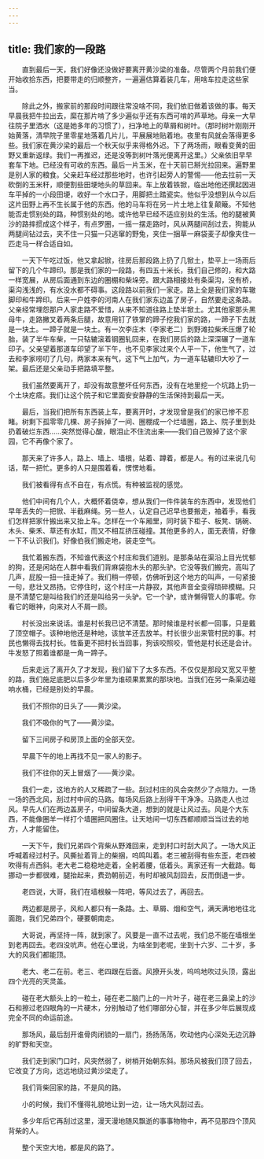 ```yaml
---
---
---
```

title: 我们家的一段路
---




　　直到最后一天，我们好像还没做好要离开黄沙梁的准备。尽管两个月前我们便开始收拾东西，把要带走的归顺整齐，一遍遍估算着装几车，用啥车拉走这些家当。

　　除此之外，搬家前的那段时间跟往常没啥不同，我们依旧做着该做的事。每天早晨我把牛拉出去，縻在那片啃了多少遍似乎还有东西可啃的芦草地。母亲一大早往院子里洒水（这是她多年的习惯了），扫净地上的草屑和树叶。（那时树叶刚刚开始黄落，清早院子里零星地落着几片儿，平展展地贴着地。夜里有风就会落得更多些。我们家在黄沙梁的最后一个秋天似乎来得格外迟。下了两场雨，眼看变黄的田野又重新返绿。我们一再推迟，还是没等到树叶落光便离开这里。）父亲依旧早早套车下地。已经没有可收的东西。最后一片玉米，在十天前已掰光拉回来。遍野里是别人家的粮食。父亲赶车经过那些地时，也许引起旁人的警惕——他去拉前一天砍倒的玉米秆，顺便割些田埂地头的草回来。车上放着铁锨，临出地他还撰起因进车平掉的一小段田埂，收好一个水口子，用脚把土踏瓷实。他似乎没想到从今以后这片田野上再不生长属于他的东西。他的马车将在另一片土地上往复颠簸。不知他能否走惯别处的路，种惯别处的地。或许他早已经不适应别处的生活。他的腿被黄沙的路摔掼成这个样子，有点罗圈，一摇一摆走路时，风从两腿间刮过去，狗能从两腿间钻过去，夹不住一只猫一只逃窜的野兔，夹住一捆草一麻袋麦子却像夹住一匹走马一样合适自如。

　　一天下午吃过饭，他又拿起锨，往房后那段路上扔了几锨土，垫平上一场雨后留下的几个牛蹄印。那是我们家的一段路，有四五十米长，我们自己修的，和大路一样宽展，从房后面通到东边的圈棚和柴垛旁。跟大路相接处有条渠沟，没有桥，渠沟浅浅的，有水没水都不碍事。这段路以前我们一家走。路上全是我们家的车辙脚印和牛蹄印。后来一户姓李的河南人在我们家东边盖了房子，自然要走这条路。父亲经常埋怨那户人家走路不爱惜，从来不知道往路上垫半锨土。尤其他家那头黑母牛，走路撇叉着两条后腿，故意用钉了铁掌的蹄子挖我们家的路，一蹄子下去就是一块土。一蹄子就是一块土。有一次李庄木（李家老二）到野滩拉柴禾压爆了轮胎，装了半牛车柴，一只轱辘滚着钢圈轧回来，在我们房后的路上深深碾了一道车印子。父亲望着那道车印望了半下午，也不见李家过来个人平一下，他生气了，过去和李家唠叨了几句，两家本来有气，这下气上加气，为一道车轱辘印大吵了一架。最后还是父亲动手把路填平整。

　　我们虽然要离开了，却没有故意整坏任何东西，没有在地里挖一个坑路上扔一个土块疙瘩。我们让这个院子和它里面安安静静的生活保持到最后一天。

　　最后，当我们把所有东西装上车，要离开时，才发现曾是我们的家已惨不忍睹。树剩下孤零零几棵、房子拆掉了一间、圈棚成一个烂墙圈，路上、院子里到处扔着破烂东西……突然觉得心酸，眼泪止不住流出来——我们自己毁掉了这个家园，它不再像个家了。

　　那天来了许多人，路上、墙上、墙根，站着、蹲着，都是人。有的过来说几句话，帮一把忙。更多的人只是围着看，愣愣地看。

　　我们被看得有点不自在，有点慌。有种被监视的感觉。

　　他们中间有几个人，大概怀着侥幸，想从我们一件件装车的东西中，发现他们早年丢失的一把锨、半截麻绳。另一些人，认定自己迟早也要搬走，袖着手，看我们怎样把家什搬出来又抬上车。怎样在一个车厢里，同时装下柜子、板凳、锅碗、木头、柴禾、草还有水缸，而又不相互挤压碰撞。其他更多的人，面无表情，好像一下不认识我们。好像伯我们搬走地，装走空气。

　　我忙着搬东西，不知谁代表这个村庄和我们道别。是那条站在渠沿上目光忧郁的狗，还是闲站在人群中看我们背麻袋抱木头的那头驴。它没等我们搬完，高叫了几声，屁股一扭一扭走掉了。我们稍一停顿，仿佛听到这个地方的叫声，一句紧接一句，悲壮又昂扬。它停住时，这个村庄一片静寂，其他声音全变得琐碎模糊。只是不清楚它是叫给我们的还是叫给另一头驴。它一个驴，或许懒得管人的事呢。你看它的眼神，向来对人不屑一顾。

　　村长没出来说话。谁是村长我已记不清楚。那时候谁是村长都一回事，只是戴了顶空帽子。该种地他还是种地，该放羊还去放羊。村长很少出来管村民的事。村民也懒得去找村长。牲畜更不把村长当回事，狗该咬照咬，管他是村长还是会计。牛发怒了照着谁都是一角一蹄子。

　　后来走远了离开久了才发现，我们留下了太多东西。不仅仅是那段又宽又平整的路，我们施足底肥以后多少年里为谁硕果累累的那块地。当我们在另一条渠边碰响水桶，已经是别处的早晨。

　　我们不照你的日头了——黄沙梁。

　　我们不吸你的气了——黄沙梁。

　　留下三间房子和房顶上面的全部天空。

　　早晨下午的地上再找不见一家人的影子。

　　我们不往你的天上冒烟了——黄沙梁。

　　我们一走，这地方的人又稀疏了一些。刮过村庄的风会突然少了点阻力。一场一场的西北风，刮过村中间的马路。每场风后路上刮得干干净净。马路走人也过风。早先人们在两边盖房子，中间留条大道，想到的就是让风过去。风是个大东西，不能像圈羊一样打个墙圈把风圈住。让天地间一切东西都顺顺当当过去的地方，人才能留住。

　　一天下午，我们兄弟四个背柴从野滩回来，走到村口时刮大风了。一场大风正呼喊着经过村子。风撕扯着背上的柴捆，呜鸣叫着。老三被刮得有些东歪，老四被吹得有点西斜。老大老二稳稳地走着，全躬着腰，低着头。离家还有一大截路。每挪动一步都很难，腿抬起来，费劲朝前迈，有时却被风刮回去，反而倒退一步。

　　老四说，大哥，我们在墙根躲一阵吧，等风过去了，再回去。

　　两边都是房子，风和人都只有一条路。土、草屑、烟和空气，满天满地地往北面跑，我们兄弟四个，硬要朝南走。

　　大哥说，再坚持一阵，就到家了。风要是一直不过去呢，我们总不能在墙根坐到老再回去。老四没吭声。他在心里说，为啥坐到老呢，坐到十六岁、二十岁，多大的风我们都能顶。

　　老大、老二在前。老三、老四跟在后面。风撩开头发，呜呜地吹过头顶，露出四个光亮的天灵盖。

　　碰在老大额头上的一粒土，碰在老二脑门上的一片叶子，碰在老三鼻梁上的沙石和擦过老四眼角的一片硬木，分别触动了他们哪部分心智，并在多少年后展现成完全不同的命运前途。

　　那场风，最后刮开谁骨肉闭锁的一扇门，扬扬荡荡，吹动他内心深处无边沉静的旷野和天空。

　　我们走到家门口时，风突然弱了，树梢开始朝东斜。那场风被我们顶了回去，它改变了方向，远远地绕过黄沙梁走了。

　　我们背柴回家的路，不是风的路。

　　小的时候，我们不懂得礼貌地让到一边，让一场大风刮过去。

　　多少年后它再刮过这里，漫天漫地随风飘逝的事事物物中，再不见那四个顶风背柴的人。

　　整个天空大地，都是风的路了。